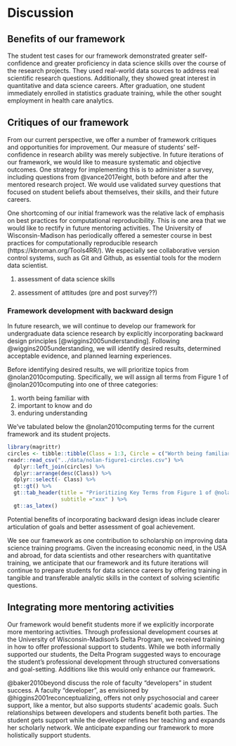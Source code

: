 # Discussion

## Benefits of our framework

The student test cases for our framework demonstrated greater 
self-confidence and greater proficiency in data science skills over the 
course of the research projects. They used real-world data sources to 
address real scientific research questions.
Additionally, they showed great interest
in quantitative and data science careers. After graduation, one student immediately enrolled
in statistics graduate training, while the other sought employment in 
health care analytics.



## Critiques of our framework

From our current perspective, we offer a number of framework critiques and opportunities for improvement. Our measure of students' self-confidence in research ability was merely subjective. In 
future iterations of our framework, we would like to measure systematic and objective 
outcomes. One strategy for implementing this is to administer a survey, including questions from @vance2017eight, 
both before and after the mentored research project. We would use validated survey 
questions that focused on student beliefs about themselves, their skills, and their 
future careers.

One shortcoming of our initial framework was the relative lack of emphasis 
on best practices for 
computational reproducibility. This is one area that we would like to 
rectify in 
future mentoring activities. The 
University of Wisconsin-Madison has periodically offered a semester course 
in best practices for 
computationally reproducible research (https://kbroman.org/Tools4RR/). We 
especially see collaborative 
version control systems, such as Git and 
Github, as essential tools for the modern data scientist.

1. assessment of data science skills

1. assessment of attitudes (pre and post survey??) 





### Framework development with backward design

In future research, we will continue to develop our framework for 
undergraduate data science research by explicitly 
incorporating backward design principles [@wiggins2005understanding]. 
Following @wiggins2005understanding, we will identify desired results, 
determined acceptable evidence, and planned learning experiences. 

Before identifying desired results, we will prioritize topics from 
@nolan2010computing. Specifically, we will assign all terms from Figure 1 
of @nolan2010computing into one of three categories: 

1. worth being familiar with 
1. important to know and do
1. enduring understanding

We've tabulated below the @nolan2010computing terms for the current 
framework and its student projects.

```r
library(magrittr)
circles <- tibble::tibble(Class = 1:3, Circle = c("Worth being familiar with", "Important to know and do", "Enduring understanding"))
readr::read_csv("../data/nolan-figure1-circles.csv") %>%
  dplyr::left_join(circles) %>%
  dplyr::arrange(desc(Class)) %>%
  dplyr::select(- Class) %>%
  gt::gt() %>%
  gt::tab_header(title = "Prioritizing Key Terms from Figure 1 of @nolan2010computing", 
                 subtitle ="xxx" ) %>%
  gt::as_latex()
```

Potential benefits of incorporating backward design ideas include clearer 
articulation of goals and better assessment of goal achievement.

We see our framework as one contribution to scholarship on improving data 
science training programs. Given the increasing economic need, in the USA 
and abroad, for 
data scientists and other researchers with quantitative training, we 
anticipate that our framework and its future iterations will continue
to prepare students for data science careers by offering training in tangible and 
transferable analytic skills in the context of solving scientific questions.

## Integrating more mentoring activities

Our framework would benefit students more if we explicitly incorporate more 
mentoring activities. Through professional development courses at the University
of Wisconsin-Madison's Delta Program, we received training in how to offer 
professional support to students. While we both informally supported our
students, the Delta Program suggested
ways to encourage the student's professional development through structured
conversations and goal-setting. Additions like this would only enhance our 
framework. 


@baker2010beyond discuss the role of faculty "developers" in 
student success. A faculty "developer", as envisioned by @higgins2001reconceptualizing, 
offers not only psychosocial and career support, like a mentor, but also 
supports students' academic goals. Such relationships between developers 
and students benefit both parties. The student gets support while the 
developer refines her teaching and expands her scholarly network. We anticipate
expanding our framework to more holistically support students.








